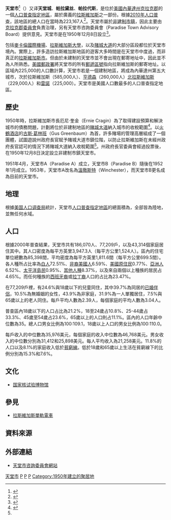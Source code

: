 {{noteTA
|1=zh-hans:帕拉代斯;zh-hant:天堂市;
}}
{{Coord|36|4|55|N|115|7|29|W|type:city|display=title}}
{{Infobox settlement
|official_name            =天堂市
|native_name = Paradise
|settlement_type          =[[人口普查指定地區|人口普查指定地區]]、[[非建制市镇|非建制市镇]]
|image_skyline            =Las Vegas Strip2.jpg
|imagesize                =
|image_caption            =大部分區段位於天堂市內的[[賭城大道|賭城大道]]
|image_map                =Clark County Nevada Incorporated Areas Paradise highlighted.svg
|mapsize                  =250px
|map_caption              =天堂市[[內華達州|內華達州]][[克拉克縣_(內華達州)|克拉克郡]]內的位置
|image_map1               =Paradise-nv-map.gif
|mapsize1                 =250px
|map_caption1             =美國人口普查地圖
|image_dot_map            =
|dot_mapsize              =
|dot_map_caption          =
|dot_x                    =
|dot_y                    =
|coordinates_region       =US-NV
|subdivision_type         =國家
|subdivision_name         =[[美國|美國]]
|subdivision_type1        =[[美國行政區劃|州]]
|subdivision_name1        =[[內華達州|內華達州]]
|subdivision_type2        =
|subdivision_name2        =
|subdivision_type3        =
|subdivision_name3        =
|government_type          =
|leader_title             =
|leader_name              =
|established_title        =<!-- Settled -->
|established_date         =
|area_magnitude           =
|unit_pref                =Imperial
|area_footnotes           =
|area_total_km2           =
|area_land_km2            =
|area_water_km2           =
|area_total_sq_mi         = 46.7
|area_land_sq_mi          = 46.7
|area_water_sq_mi         = 0.0
|area_water_percent       =
|population_as_of         = 2010年
|population_footnotes     =
|population_note          =
|population_total         = 223167人
|population_density_km2   =
|population_density_sq_mi = 4777人
|population_blank1_title          =
|population_blank1                =
|population_density_blank1_km2    =
|population_density_blank1_sq_mi  =
|timezone                 =PST
|utc_offset               =-8
|timezone_DST             =PDT
|utc_offset_DST           =-7
|latd = 36 |latm = 4 |lats = 55 |latNS = N
|longd = 115 |longm = 7 |longs = 29 |longEW = W
|elevation_footnotes      =<!--for references: use <ref> </ref> tags-->
|elevation_m              =627
|elevation_ft             =2057
|postal_code_type         =
|postal_code              =
|area_code                =702
|blank_name               =[[聯邦資料處理標準|FIPS代碼]]
|blank_info               =32-54600
|blank1_name              =[[地名信息系统|GNIS]]代碼
|blank1_info              =0845094
|website                  =[http://www.clarkcountynv.gov/depts/admin_services/tlservices/Pages/Paradise%20Town%20Advisory%20Board.aspx 天堂市咨詢委員會]
|footnotes                =
}}

'''天堂市'''<ref>{{cite web|url=http://www.ait.org.tw/infousa/zhtw/Fifty_States/state_nv.htm|title=美國在台協會 - 內華達州|publisher=[[美國在台協會|美國在台協會]]|accessdate=2014-02-25|archive-date=2016-07-29|archive-url=https://web.archive.org/web/20160729045953/http://www.ait.org.tw/infousa/zhtw/Fifty_States/state_nv.htm|dead-url=no}}</ref>（{{lang-en|'''Paradise'''}}）又译'''天堂城'''、'''帕拉黛丝'''、'''帕拉代斯'''，是位於[[美國|美國]][[內華達州|內華達州]][[克拉克縣_(內華達州)|克拉克郡]]的一個[[人口普查指定地區|人口普查指定地區]]，屬於廣義的[[拉斯維加斯|拉斯維加斯]]之一部份。根據[[2010年美國人口普查|2010年人口普查]]，該地區的總人口在當時為223,167人<ref name="Census 2010">{{Cite web| url=http://factfinder2.census.gov| title=Profile of General Population and Housing Characteristics: 2010 Demographic Profile Data (DP-1): Paradise CDP, Nevada| publisher=U.S. Census Bureau, American Factfinder| accessdate=2012-03-13| archive-date=2013-09-11| archive-url=https://web.archive.org/web/20130911234518/http://factfinder2.census.gov/| dead-url=no}}</ref>。天堂市屬於[[非建制地區|非建制市鎮]]，因此主要由[[克拉克郡委員會|克拉克郡委員會]]負責治理，另有天堂市咨詢委員會（Paradise Town Advisory Board）提供意見。天堂市是在1950年12月8日設立<ref>{{cite news |title=Las Vegas: Bright lights, but not a big city |first=Steve |last=Kanigher |url=http://www.lasvegassun.com/news/2003/jul/18/las-vegas-bright-lights-but-not-a-big-city/ |newspaper=Las Vegas Sun |date=2003-07-18 |accessdate=2012-10-08 |archive-date=2017-09-28 |archive-url=https://web.archive.org/web/20170928062008/https://lasvegassun.com/news/2003/jul/18/las-vegas-bright-lights-but-not-a-big-city/ |dead-url=no }}</ref>。

包括[[麥卡倫國際機場|麥卡倫國際機場]]、[[拉斯維加斯大學|拉斯維加斯大學]]，以及[[賭城大道|賭城大道]]的大部分區段都位於天堂市境內。實際上，許多造訪拉斯維加斯地區的遊客大多時間是在天堂市中度過，而非真正的[[拉斯維加斯|拉斯維加斯市]]。但由於未建制的天堂市並不會出現在郵寄地址中，因此並不為人所熟悉。[[美國郵政署|美國郵政署]]將天堂市的所有[[美國郵遞區號|郵遞區號]]指向拉斯維加斯的郵寄地址。以區域內225,000的人口數計算，天堂市若是一個建制地區，將成為內華達州第五大城市，次於拉斯維加斯（585,000人）、[[亨德森|亨德森]]（260,000人）[[北拉斯維加斯|北拉斯維加斯]]（229,000人）和[[雷諾_(內華達州)|雷諾]]（225,000）。天堂市是美國人口數最多的人口普查指定地區。

== 歷史 ==
1950年時，拉斯維加斯市長厄尼·奎金（Ernie Cragin）為了取得建設預算和解決城市的債務問題，計劃將位於非建制地區的[[賭城大道|賭城大道]]納入城市的收稅範圍<ref name=moehring>{{cite book|last=Moehring|first=Eugene P.|title=Resort city in the sunbelt: Las Vegas, 1930-2000|year=2000|publisher=University of Nevada Press|isbn=0-87417-356-6|pages=87|url=http://books.google.com/books?id=jojgQ2zz50EC&lpg=PP1&pg=PA87|access-date=2014-02-25|archive-date=2016-05-03|archive-url=https://web.archive.org/web/20160503141545/https://books.google.com/books?id=jojgQ2zz50EC&lpg=PP1&pg=PA87|dead-url=no}}</ref>。以[[火鶴酒店|火鶴酒店]]的[[古斯·葛林班|古斯·葛林班]]（Gus Greenbaum）為首，許多賭場的管理高層組成了一個團體，試圖遊說州政府長官賦予賭城大道市鎮位階，以防止拉斯維加斯在未經州政府長官認可的情況下將賭城大道納入收稅範圍<ref name=moehring />。州政府長官委員會經過投票後，在1950年12月8日決定設立非建制市鎮天堂市。

1951年4月，天堂市A（Paradise A）成立，天堂市B（Paradise B）隨後在1952年1月成立。1953年，天堂市A改名為[[溫徹斯特_(內華達州)|溫徹斯特]]（Winchester），而天堂市B更名成為目前的天堂市。

== 地理 ==
根據[[美国人口调查局|美国人口调查局]]統計，天堂市[[人口普查指定地區|人口普查指定地區]]的總面積為{{convert|46.7|sqmi|km2}}，全部皆為陸地，並無任何水域。

== 人口 ==
{{USCensusPop
|1970=24477
|1980=84818
|1990=124682
|2000=186070
|2010=223167
|footnote=來源：美國人口普查局<ref>{{cite web|url=http://www.census.gov/prod/www/abs/decennial/index.html|title=Census of Population and Housing (1790-2000)|publisher=[[United_States_Census_Bureau|United States Census Bureau]]|accessdate=2010-07-17|archive-url=https://www.webcitation.org/66QN2qYK5?url=http://www.census.gov/prod/www/abs/decennial/index.html|archive-date=2012-03-25|dead-url=yes}}</ref>}}

根據2000年普查結果{{GR|2}}，天堂市共有186,070人、77,209戶，以及43,314個家庭居住其中。其人口密度為每平方英里3,947.3人（每平方公里1,524人）。區內的住宅單位總數為85,398間，平均密度為每平方英里1,811.6間（每平方公里699.5間）。各人種所占比率為[[美國人口普查的種族與族群|白人]]72.51%、[[美國人口普查的種族與族群|非裔美國人]]6.59%、[[美國人口普查的種族與族群|美國原住民]]0.77%、[[美國人口普查的種族與族群|亞洲人]]6.52%、[[美國人口普查的種族與族群|太平洋島民]]0.95%、[[美國人口普查的種族與族群|其他人種]]8.37%，以及來自兩個以上種族的居民占4.65%。而任何種族的[[美國人口普查的種族與族群|西班牙裔]]或[[美國人口普查的種族與族群|拉丁裔]]人口的占比為23.47%。

在77,209戶裡，有24.6%與18歲以下的兒童同住，其中39.7%為同居的[[婚姻|已婚伴侶]]，10.5%為無婚姻的女性，43.9%為非家庭，31.9%為一人單獨居住，7.5%與65歲以上的老人同住。每戶平均人數為2.39人，每個家庭的平均人數為3.04人。

普查區內18歲以下的人口占比為21.2%，18至24歲占10.8%、25-44歲占33.3%、45歲至54歲占23.6%，65歲以上的人口則占11.1%。區內的人口年齡中位數為35。總人口男女比例為100:109.1，18歲以上人口的男女比例為100:110.0。

每戶收入的中位數為35,976美元，每個家庭的收入中位數為46,768美元。男女收入的中位數分別為31,412和25,898美元。每人平均收入為21,258美元。11.8%的人口以及8.1%的家庭收入低於[[貧窮線|貧窮線]]。低於18歲和65歲以上生活在貧窮線下的比例分別為15.3%和7.6%。

== 文化 ==
* [[国家核试验博物馆|国家核试验博物馆]]

== 參見 ==
* [[拉斯維加斯單軌電車|拉斯維加斯單軌電車]]

== 資料來源 ==
{{reflist|2}}

== 外部連結 ==
{{Commons category|Paradise, Nevada}}
* [https://web.archive.org/web/20140524080547/http://www.clarkcountynv.gov/depts/admin_services/tlservices/Pages/Paradise%20Town%20Advisory%20Board.aspx 天堂市咨詢委員會網站]

[[Category:天堂市|]]
[[Category:拉斯維加斯谷|P]]
[[Category:美國非建制地區|P]]
[[Category:內華達州普查規定居民點|P]]
[[Category:1950年建立的聚居地|Category:1950年建立的聚居地]]